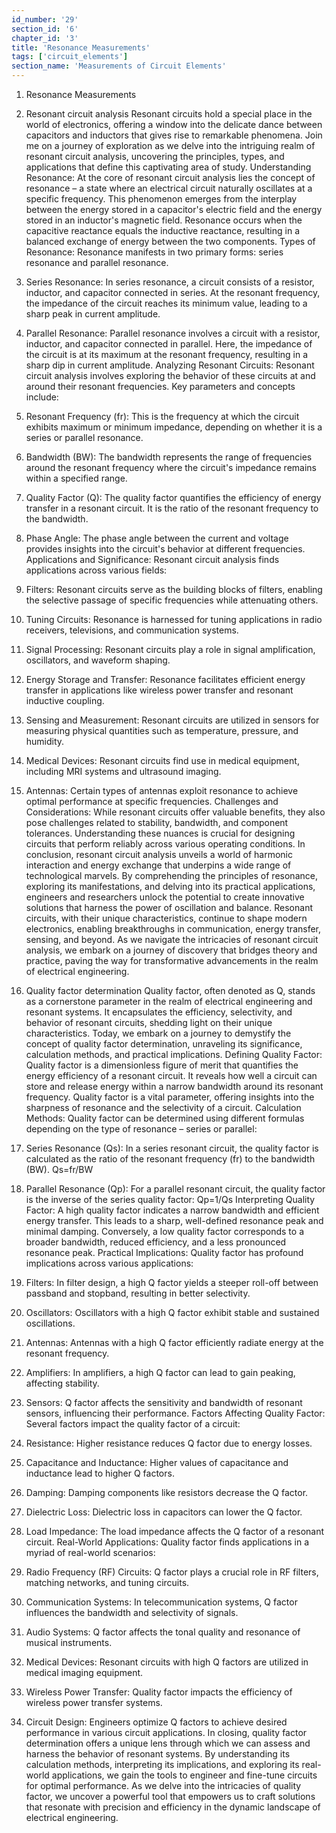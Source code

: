 ```yaml
---
id_number: '29'
section_id: '6'
chapter_id: '3'
title: 'Resonance Measurements'
tags: ['circuit_elements']
section_name: 'Measurements of Circuit Elements'
---
```


1.	Resonance Measurements
1. Resonant circuit analysis
Resonant circuits hold a special place in the world of electronics, offering a window into the delicate dance between capacitors and inductors that gives rise to remarkable phenomena. Join me on a journey of exploration as we delve into the intriguing realm of resonant circuit analysis, uncovering the principles, types, and applications that define this captivating area of study.
Understanding Resonance: At the core of resonant circuit analysis lies the concept of resonance – a state where an electrical circuit naturally oscillates at a specific frequency. This phenomenon emerges from the interplay between the energy stored in a capacitor's electric field and the energy stored in an inductor's magnetic field. Resonance occurs when the capacitive reactance equals the inductive reactance, resulting in a balanced exchange of energy between the two components.
Types of Resonance: Resonance manifests in two primary forms: series resonance and parallel resonance.
1.	Series Resonance: In series resonance, a circuit consists of a resistor, inductor, and capacitor connected in series. At the resonant frequency, the impedance of the circuit reaches its minimum value, leading to a sharp peak in current amplitude.
2.	Parallel Resonance: Parallel resonance involves a circuit with a resistor, inductor, and capacitor connected in parallel. Here, the impedance of the circuit is at its maximum at the resonant frequency, resulting in a sharp dip in current amplitude.
Analyzing Resonant Circuits: Resonant circuit analysis involves exploring the behavior of these circuits at and around their resonant frequencies. Key parameters and concepts include:
1.	Resonant Frequency (fr): This is the frequency at which the circuit exhibits maximum or minimum impedance, depending on whether it is a series or parallel resonance.
2.	Bandwidth (BW): The bandwidth represents the range of frequencies around the resonant frequency where the circuit's impedance remains within a specified range.
3.	Quality Factor (Q): The quality factor quantifies the efficiency of energy transfer in a resonant circuit. It is the ratio of the resonant frequency to the bandwidth.
4.	Phase Angle: The phase angle between the current and voltage provides insights into the circuit's behavior at different frequencies.
Applications and Significance: Resonant circuit analysis finds applications across various fields:
1.	Filters: Resonant circuits serve as the building blocks of filters, enabling the selective passage of specific frequencies while attenuating others.
2.	Tuning Circuits: Resonance is harnessed for tuning applications in radio receivers, televisions, and communication systems.
3.	Signal Processing: Resonant circuits play a role in signal amplification, oscillators, and waveform shaping.
4.	Energy Storage and Transfer: Resonance facilitates efficient energy transfer in applications like wireless power transfer and resonant inductive coupling.
5.	Sensing and Measurement: Resonant circuits are utilized in sensors for measuring physical quantities such as temperature, pressure, and humidity.
6.	Medical Devices: Resonant circuits find use in medical equipment, including MRI systems and ultrasound imaging.
7.	Antennas: Certain types of antennas exploit resonance to achieve optimal performance at specific frequencies.
Challenges and Considerations: While resonant circuits offer valuable benefits, they also pose challenges related to stability, bandwidth, and component tolerances. Understanding these nuances is crucial for designing circuits that perform reliably across various operating conditions.
In conclusion, resonant circuit analysis unveils a world of harmonic interaction and energy exchange that underpins a wide range of technological marvels. By comprehending the principles of resonance, exploring its manifestations, and delving into its practical applications, engineers and researchers unlock the potential to create innovative solutions that harness the power of oscillation and balance. Resonant circuits, with their unique characteristics, continue to shape modern electronics, enabling breakthroughs in communication, energy transfer, sensing, and beyond. As we navigate the intricacies of resonant circuit analysis, we embark on a journey of discovery that bridges theory and practice, paving the way for transformative advancements in the realm of electrical engineering.

2. Quality factor determination
Quality factor, often denoted as Q, stands as a cornerstone parameter in the realm of electrical engineering and resonant systems. It encapsulates the efficiency, selectivity, and behavior of resonant circuits, shedding light on their unique characteristics. Today, we embark on a journey to demystify the concept of quality factor determination, unraveling its significance, calculation methods, and practical implications.
Defining Quality Factor: Quality factor is a dimensionless figure of merit that quantifies the energy efficiency of a resonant circuit. It reveals how well a circuit can store and release energy within a narrow bandwidth around its resonant frequency. Quality factor is a vital parameter, offering insights into the sharpness of resonance and the selectivity of a circuit.
Calculation Methods: Quality factor can be determined using different formulas depending on the type of resonance – series or parallel:
1.	Series Resonance (Qs): In a series resonant circuit, the quality factor is calculated as the ratio of the resonant frequency (fr) to the bandwidth (BW).
Qs=fr/BW
2.	Parallel Resonance (Qp): For a parallel resonant circuit, the quality factor is the inverse of the series quality factor:
Qp=1/Qs
Interpreting Quality Factor: A high quality factor indicates a narrow bandwidth and efficient energy transfer. This leads to a sharp, well-defined resonance peak and minimal damping. Conversely, a low quality factor corresponds to a broader bandwidth, reduced efficiency, and a less pronounced resonance peak.
Practical Implications: Quality factor has profound implications across various applications:
1.	Filters: In filter design, a high Q factor yields a steeper roll-off between passband and stopband, resulting in better selectivity.
2.	Oscillators: Oscillators with a high Q factor exhibit stable and sustained oscillations.
3.	Antennas: Antennas with a high Q factor efficiently radiate energy at the resonant frequency.
4.	Amplifiers: In amplifiers, a high Q factor can lead to gain peaking, affecting stability.
5.	Sensors: Q factor affects the sensitivity and bandwidth of resonant sensors, influencing their performance.
Factors Affecting Quality Factor: Several factors impact the quality factor of a circuit:
1.	Resistance: Higher resistance reduces Q factor due to energy losses.
2.	Capacitance and Inductance: Higher values of capacitance and inductance lead to higher Q factors.
3.	Damping: Damping components like resistors decrease the Q factor.
4.	Dielectric Loss: Dielectric loss in capacitors can lower the Q factor.
5.	Load Impedance: The load impedance affects the Q factor of a resonant circuit.
Real-World Applications: Quality factor finds applications in a myriad of real-world scenarios:
1.	Radio Frequency (RF) Circuits: Q factor plays a crucial role in RF filters, matching networks, and tuning circuits.
2.	Communication Systems: In telecommunication systems, Q factor influences the bandwidth and selectivity of signals.
3.	Audio Systems: Q factor affects the tonal quality and resonance of musical instruments.
4.	Medical Devices: Resonant circuits with high Q factors are utilized in medical imaging equipment.
5.	Wireless Power Transfer: Quality factor impacts the efficiency of wireless power transfer systems.
6.	Circuit Design: Engineers optimize Q factors to achieve desired performance in various circuit applications.
In closing, quality factor determination offers a unique lens through which we can assess and harness the behavior of resonant systems. By understanding its calculation methods, interpreting its implications, and exploring its real-world applications, we gain the tools to engineer and fine-tune circuits for optimal performance. As we delve into the intricacies of quality factor, we uncover a powerful tool that empowers us to craft solutions that resonate with precision and efficiency in the dynamic landscape of electrical engineering.




